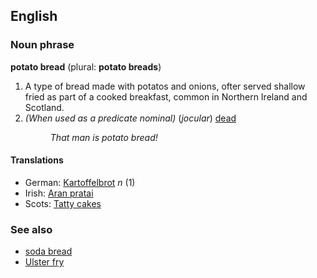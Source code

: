 ==English==
===Noun phrase===
'''potato bread''' (plural: '''potato breads''')
#A type of bread made with potatos and onions, ofter served shallow fried as part of a cooked breakfast, common in Northern Ireland and Scotland.
#''(When used as a predicate nominal)'' (''jocular'') [[dead]]
#:''That man is potato bread!''

==== Translations ====
*German: [[Kartoffelbrot]] ''n'' (1)
*Irish: [[Aran pratai]] <!--lower case?-->
*Scots: [[Tatty cakes]] <!--lower case?-->


===See also===
*[[soda bread]]
*[[Ulster fry]]